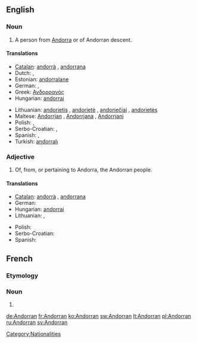 {{also|andorran}}
==English==

===Noun===
{{en-noun}}

# A person from [[Andorra]] or of Andorran descent.

====Translations====
{{trans-top|person from Andorra}}
* [[Catalan]]: [[andorrà]] {{m}}, [[andorrana]] {{f}}
* Dutch: {{t+|nl|Andorrees|m}}, {{t|nl|Andorrese|f}}
* Estonian: [[andorralane]]
* German: {{t+|de|Andorraner|m}}, {{t+|de|Andorranerin|f}}
* Greek: [[Ανδορρανός]]
* Hungarian: [[andorrai]]
{{trans-mid}}
* Lithuanian: [[andorietis]] {{m}}, [[andorietė]] {{f}}, [[andoriečiai]] {{m|p}}, [[andorietės]] {{f|p}}
* Maltese: [[Andorrjan]] {{m}}, [[Andorrjana]] {{f}}, [[Andorrjani]] {{p}}
* Polish: {{t+|pl|Andorczyk|m}},  {{t|pl|Andorka|f}}
* Serbo-Croatian: {{t|sh|Andorac|m}}, {{t|sh|Andorka|f}}
* Spanish: {{t+|es|andorrano|m}}, {{t-|es|andorrana|f}}
* Turkish: [[andorralı]]
{{trans-bottom}}

===Adjective===
{{en-adj|-}}

# Of, from, or pertaining to Andorra, the Andorran people.

====Translations====
{{trans-top|pertaining to Andorra}}
* [[Catalan]]: [[andorrà]] {{m}}, [[andorrana]] {{f}}
* German: {{t+|de|andorranisch}}
* Hungarian: [[andorrai]]
* Lithuanian: {{t+|lt|andorietiškas|m|xs=Lithuanian}}, {{t+|lt|andorietiška|f|xs=Lithuanian}}
{{trans-mid}}
* Polish: {{t+|pl|andorski|m}}
* Serbo-Croatian: {{t|sh|andorski}}
* Spanish: {{t+|es|andorrano}}
{{trans-bottom}}

[[Category:Nationalities]]

==French==

===Etymology===
{{suffix|lang=fr|Andorre|an}}

===Noun===
{{fr-noun|m|f=Andorrane}}

# {{l|en|Andorran}}

[[de:Andorran]]
[[fr:Andorran]]
[[ko:Andorran]]
[[sw:Andorran]]
[[lt:Andorran]]
[[pl:Andorran]]
[[ru:Andorran]]
[[sv:Andorran]]